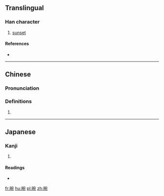 ==Translingual==

===Han character===
{{Han char|rn=72|rad=日|as=08|sn=12|four=6301<sub>2</sub>|canj=日十弓山 (AJNU)|ids=⿰[[日]][[宛]]}}

# [[sunset]]

====References====
* {{Han ref|kx=0497.230|dkj=14016|dj=0865.060|hdz=21522.030|uh=667C|ud=26236|bh=D9A1|bd=55713}}

----

==Chinese==
{{zh-forms}}

===Pronunciation===
{{zh-pron
|m=wǎn
|c=jyun2
|mc=y
|oc=y
|ma=
|cat=n
}}

===Definitions===
# {{rfdef|lang=zh}}

----

==Japanese==

===Kanji===
{{ja-kanji|grade=|rs=日08}}

# {{defn|lang=ja|sort=日08}}

====Readings====
* {{ja-readings|on=[[えん]] (en), [[おん]] (on)|kun=}}

[[fr:晼]]
[[hu:晼]]
[[pl:晼]]
[[zh:晼]]